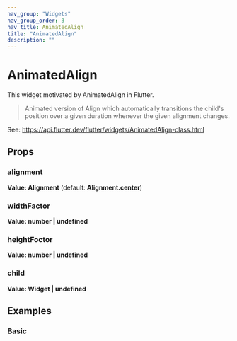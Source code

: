 ```yaml
---
nav_group: "Widgets"
nav_group_order: 3
nav_title: AnimatedAlign
title: "AnimatedAlign"
description: ""
---
```


# AnimatedAlign

This widget motivated by AnimatedAlign in Flutter.

> Animated version of Align which automatically transitions the child's position over a given duration whenever the given alignment changes.

See: https://api.flutter.dev/flutter/widgets/AnimatedAlign-class.html

## Props

### alignment

**Value: Alignment** (default: **Alignment.center**)

### widthFactor

**Value: number | undefined**

### heightFoctor

**Value: number | undefined**

### child

**Value: Widget | undefined**

## Examples

### Basic
